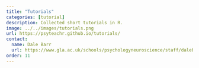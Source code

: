 ```yaml
---
title: "Tutorials"
categories: [tutorial]
description: Collected short tutorials in R.
image: ../../images/tutorials.png
url: https://psyteachr.github.io/tutorials/
contact:
  name: Dale Barr
  url: https://www.gla.ac.uk/schools/psychologyneuroscience/staff/dalebarr/
order: 11
---
```


